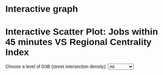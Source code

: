 # Interactive graph

  <script src="https://cdn.jsdelivr.net/npm/d3@7"></script>
  <style>
    body {
      font-family: Arial, sans-serif;
    }
    .tooltip {
      position: absolute;
      text-align: center;
      padding: 5px;
      background-color: white;
      border: 1px solid #ccc;
      border-radius: 3px;
      pointer-events: none;
      opacity: 0;
    }
  </style>

<h1>Interactive Scatter Plot: Jobs within 45 minutes VS Regional Centrality Index</h1>

<label for="filter">Choose a level of D3B (street intersection density):</label>
<select id="filter">
  <option value="all">All</option>
  <option value="low">Low</option>
  <option value="medium">Medium</option>
  <option value="high">High</option>
  <option value="very high">Very High</option>
</select>


<div id="plot"></div>

<script src="scripts/myscript.js"></script> <!-- Link to the JavaScript file -->

